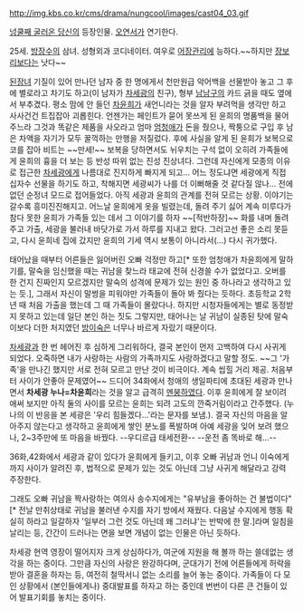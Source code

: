 http://img.kbs.co.kr/cms/drama/nungcool/images/cast04_03.gif

[[넝쿨째 굴러온 당신]]의 등장인물. [[오연서]]가 연기한다.

25세. [[방장수]]의 삼녀. 성형외과 코디네이터. 여우로 [[어장관리]]에 능하다.~~하지만 [[장보리]]보다는 낫다~~

[[된장녀]] 기질이 있어 만나던 남자 중 한 명에게서 천만원급 악어백을 선물받아 놓고 그 후에 별로라고 차기도 하고(이 남자가 [[차세광]]의 친구), 형부 [[남남구]]의 카드 긁을 때도 옆에서 부추겼다. 평소 맘에 안 들던 [[차윤희]]가 새언니라는 것을 알자 부려먹을 생각만 하고 사사건건 트집잡아 괴롭힌다. 
언젠가는 페인트가 묻어 못쓰게 된 윤희의 명품백을 물어 주느라 그것과 똑같은 제품을 사오라고 엄마 [[엄청애]]가 돈을 줬으나, 짝퉁으로 구입 후 남은 차액을 자기가 모두 꿀꺽하는 만행을 저질렀다. 후에 사실을 알게 된 윤희가 보복으로 코를 잡아 비트는 ~~만세!~~ 보복을 당하면서도 뉘우치는 구석 없이 오히려 가족들에게 윤희의 흉을 더 보는 등 반성 따위 없는 진성 진상녀다. 
그런데 자신에게 모종의 이유로 접근한 [[차세광]]에게 나름대로 진지하게 빠지게 되고... 어느 정도냐면 세광에게 직접 십자수 선물을 하기도 하고, 착해지면 세광씨가 나를 더 이뻐해줄 것 같다질 않나... 전에 없던 순정녀 모드로 접어들었다. 아직 세광과 윤희의 관계를 전혀 모르는 상황. 이야기는 갈수록 흥미진진해지고. 
어느날 윤희에게 옷을 빌렸는데, 돌려 주기 싫어 계속 미루다가 참다 못한 윤희가 가족들 있는 데서 그 이야기를 하자 ~~[적반하장]~~ 화를 내며 돌려주고 가출, 세광을 불러내 바닷가로 가서 하루를 지내고 왔다. 그러고선 좋은 소리 못듣고, 다시 윤희네 집에 갔지만 윤희의 기세 역시 보통이 아니라서(...) 다시 귀가했다.

태어났을 때부터 어른들은 잃어버린 오빠 걱정만 하고[* 또한 엄청애가 차윤희에게 말하기를, 말숙을 임신했을 때는 귀남을 찾느라 태교에 전혀 신경쓸 수가 없었다고. 오버를 한 건지 진짜인지 모르겠지만 말숙의 성격에 문제가 있는 원인 중 하나라고 생각하고 있는 듯.], 그래서 자신이 말썽을 피워야만 가족들이 돌아 봐 줬다는 듯하다. 초등학교 2학년 때 처음 가출을 했는데 그 때 가족들이 몰랐다나. 하지만 시청자들에게는 별로 동정받지 못하고 있는데 일단 본인 하는 짓도 그렇지만, 태어나는 날 귀남이 실종된 탓에 말숙이보다 더한 처지였던 [[방이숙]]은 너무나 바르게 자랐기 때문이다.

[[차세광]]과 한 번 헤어진 후 심하게 그리워하다, 결국 본인이 먼저 고백하여 다시 사귀게 되었다. 오죽하면 내가 사랑하는 사람의 가족까지도 사랑하겠다고 말할 정도. ~~그 '가족'을 만나긴 했지만 서로 전혀 모르고 만난 것이 비극이다. 계속 씹힐 거리 제공. 처음부터 사이가 안좋아 문제였어~~ 
드디어 34화에서 청애의 생일파티에 초대된 세광과 만나면서 '''차세광 누나=차윤희'''라는 것을 알고 급격히 [[멘붕]]하였다. 이후 윤희에게 잘 보이려 애써 보지만 아직 둘의 사이를 모르는 윤희는 되려 고도의 깐죽거림이라고 간주했다. (누나의 이 반응을 본 세광은 '우리 힘들겠다...'라는 문자를 보냄.). 결국 자신의 마음을 알아주지 않는다고 생각하고 윤희에게 쌓인 분노를 폭발하며 아예 세광을 잊어 보려 했으나, 2~3주만에 또 마음을 바꿨다. --우디르급 태세전환-- --운전 좀 똑바로 해...--

36화,42화에서 세광과 같이 있다가 윤희에게 들키고, 이후 오빠 귀남과 언니 이숙에게까지 사이가 알려진 후, 법적으로 문제가 있는 것도 아닌데 그냥 사귀게 해달라고 강력 주장한다.

그래도 오빠 귀남을 짝사랑하는 여의사 송수지에게는 "유부남을 좋아하는 건 불법이다" [* 전날 만취상태로 귀남을 불러낸 수지를 자기 방에서 재웠다. 다음날 수지에게 행동 확실히 하라고 일갈하자 '일부러 그런 것도 아닌데 왜 그러냐'는 반박에 한 말.]라며 일침을 날리는 등, 간간이 드러나는 면을 보면  개념이 없는 인물은 아닌 듯하다.

차세광 현역 영장이 떨어지자 크게 상심하다가, 여군에 지원을 해 볼까 하는 쓸데없는 생각을 하는 중이다. 그만큼 자신의 사랑은 완강하다며, 군대가기 전에 어른들에게 허락을 받아 결혼을 하자는 등, 여전히 철딱서니 없는 소리를 늘어 놓는 중이다.
가족들이 다 모인 상황에서 (본인들에게나) 중대발표를 하자고 하는 중인데 번번이 다른 큰 건들이 있어 발표기회를 놓치는 중이다.
